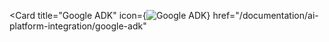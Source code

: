 <Card
  title="Google ADK"
  icon={<img src="/images/ai-platform/google-adk.png" alt="Google ADK" width={24} height={24} />}
  href="/documentation/ai-platform-integration/google-adk"
></Card>

